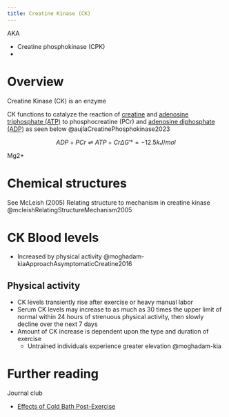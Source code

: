 ```yaml
---
title: Creatine Kinase (CK)
---
```


AKA

- Creatine phosphokinase (CPK)
- 

# Overview


Creatine Kinase (CK) is an enzyme

CK functions to catalyze the reaction of [creatine]({{< var ref-creatine.path >}}) and [adenosine triphosphate (ATP)]({{< var ref-adenosine-triphosphate.path >}}) to phosphocreatine (PCr) and [adenosine diphosphate (ADP)]({{< var ref-adenosine-diphosphate.path >}}) as seen below @aujlaCreatinePhosphokinase2023 

$$
ADP + PCr ⇌ ATP + Cr ΔG′° = −12.5 kJ/mol
$$

Mg2+ 

<!--
$$
ADP + PCr ⇌ ATP + Cr ΔG′° = −12.5 kJ/mol
\begin{split}
  \dot{x} & = \sigma(y-x) \\
  \dot{y} & = \rho x- y - xz 
\end{split}
$$

-->

# Chemical structures

See McLeish (2005) Relating structure to mechanism in creatine kinase @mcleishRelatingStructureMechanism2005

# CK Blood levels

- Increased by physical activity @moghadam-kiaApproachAsymptomaticCreatine2016

## Physical activity

- CK levels transiently rise after exercise or heavy manual labor
- Serum CK levels may increase to as much as 30 times the upper limit of normal within 24 hours of strenuous physical activity, then slowly decline over the next 7 days
- Amount of CK increase is dependent upon the type and duration of exercise
    - Untrained individuals experience greater elevation @moghadam-kia

# Further reading

Journal club

- [Effects of Cold Bath Post-Exercise]({{< var ref-jc-2-post-exercise-cold-immersion.path >}})


